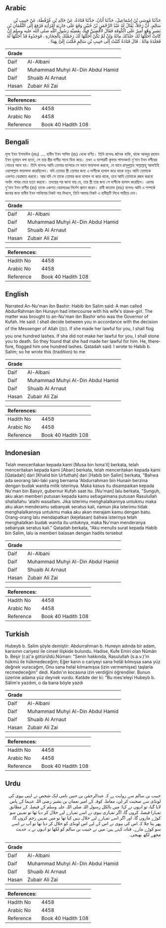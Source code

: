 ## Arabic


<div dir="rtl" lang="ar" style={{fontSize:'larger',backgroundColor:'#f8f9fa',padding:20}}>
حَدَّثَنَا مُوسَى بْنُ إِسْمَاعِيلَ، حَدَّثَنَا أَبَانُ، حَدَّثَنَا قَتَادَةُ، عَنْ خَالِدِ بْنِ عُرْفُطَةَ، عَنْ حَبِيبِ بْنِ سَالِمٍ، أَنَّ رَجُلاً، يُقَالُ لَهُ عَبْدُ الرَّحْمَنِ بْنُ حُنَيْنٍ وَقَعَ عَلَى جَارِيَةِ امْرَأَتِهِ فَرُفِعَ إِلَى النُّعْمَانِ بْنِ بَشِيرٍ وَهُوَ أَمِيرٌ عَلَى الْكُوفَةِ فَقَالَ لأَقْضِيَنَّ فِيكَ بِقَضِيَّةِ رَسُولِ اللَّهِ صلى الله عليه وسلم إِنْ كَانَتْ أَحَلَّتْهَا لَكَ جَلَدْتُكَ مِائَةً وَإِنْ لَمْ تَكُنْ أَحَلَّتْهَا لَكَ رَجَمْتُكَ بِالْحِجَارَةِ ‏.‏ فَوَجَدُوهُ قَدْ أَحَلَّتْهَا لَهُ فَجَلَدَهُ مِائَةً ‏.‏ قَالَ قَتَادَةُ كَتَبْتُ إِلَى حَبِيبِ بْنِ سَالِمٍ فَكَتَبَ إِلَىَّ بِهَذَا ‏.‏
</div>
<div style={{backgroundColor:'#f8f9fa',padding:20, marginBottom: 10}}><table> <thead> <tr> <th>Grade</th> <th></th> </tr> </thead> <tbody> <tr><td>Daif</td><td>Al-Albani</td></tr><tr><td>Daif</td><td>Muhammad Muhyi Al-Din Abdul Hamid</td></tr><tr><td>Daif</td><td>Shuaib Al Arnaut</td></tr><tr><td>Hasan</td><td>Zubair Ali Zai</td></tr></tbody></table><table> <thead> <tr> <th>References:</th> <th></th> </tr> </thead> <tbody><tr><td>Hadith No</td><td>4458</td></tr><tr><td>Arabic No</td><td>4458</td></tr><tr><td>Reference</td><td>Book 40 Hadith 108</td></tr></tbody></table></div>

## Bengali


<div dir="ltr" lang="bn" style={{fontSize:'larger',backgroundColor:'#f8f9fa',padding:20}}>
মূসা ইবন ইসমাঈল (রহঃ) .... হাবীব ইবন সালিম (রাঃ) থেকে বর্ণিত। তিনি বলেনঃ জনৈক ব্যক্তি, যাকে আবদুর রহমান ইবন হুনায়ন বলা হতো, সে তার স্ত্রীর দাসীর সাথে যিনা করে। তখন এ ব্যাপারটি কূফার শাসনকর্তা নু'মান ইবন বশীরের গোচরে আনা হয। তিনি বলেনঃ আমি তোমার ব্যাপারে সে ভাবে ফায়সালা করবো, যে ভাবে রাসূলুল্লাহ সাল্লাল্লাহু আলাইহি ওয়াসাল্লাম ফায়সালা করেছিলেন। যদি তোমার স্ত্রী তোমার জন্য এ দাসীকে হালাল করে থাকে তবুও আমি তোমাকে একশত বেত্রাঘাত করবো। আর যদি সে তাকে তোমার জন্য হালাল না করে থাকে, তবে আমি তোমাকে রজম করবো অর্থাৎ পাথর মেরে হত্যা করবো। তদন্তের পর জানা যায় যে, তার স্ত্রী তার জন্য সে দাসীকে হালাল করেছিল। এরপর নু'মান ইবন বাশীর (রাঃ) তাকে একশত বেত্রাদণ্ডের নির্দেশ প্রদান করেন। রাবী কাতাদা (রহঃ) বলেনঃ আমি এ সম্পর্কে জানার জন্য হাবীব ইবন সালিমের নিকট পত্র লিখলে, তিনি আমার নিকট এ হাদীছটি লিখে পাঠিয়ে দেন।
</div>
<div style={{backgroundColor:'#f8f9fa',padding:20, marginBottom: 10}}><table> <thead> <tr> <th>Grade</th> <th></th> </tr> </thead> <tbody> <tr><td>Daif</td><td>Al-Albani</td></tr><tr><td>Daif</td><td>Muhammad Muhyi Al-Din Abdul Hamid</td></tr><tr><td>Daif</td><td>Shuaib Al Arnaut</td></tr><tr><td>Hasan</td><td>Zubair Ali Zai</td></tr></tbody></table><table> <thead> <tr> <th>References:</th> <th></th> </tr> </thead> <tbody><tr><td>Hadith No</td><td>4458</td></tr><tr><td>Arabic No</td><td>4458</td></tr><tr><td>Reference</td><td>Book 40 Hadith 108</td></tr></tbody></table></div>

## English


<div dir="ltr" lang="en" style={{fontSize:'larger',backgroundColor:'#f8f9fa',padding:20}}>
Narrated An-Nu'man ibn Bashir: Habib ibn Salim said: A man called AbdurRahman ibn Hunayn had intercourse with his wife's slave-girl. The matter was brought to an-Nu'man ibn Bashir who was the Governor of Kufah. He said: I shall decide between you in accordance with the decision of the Messenger of Allah (ﷺ). If she made her lawful for you, I shall flog you one hundred lashes. If she did not make her lawful for you, I shall stone you to death. So they found that she had made her lawful for him. He, therefore, flogged him one hundred lashes. Qatadah said: I wrote to Habib b. Salim; so he wrote this (tradition) to me
</div>
<div style={{backgroundColor:'#f8f9fa',padding:20, marginBottom: 10}}><table> <thead> <tr> <th>Grade</th> <th></th> </tr> </thead> <tbody> <tr><td>Daif</td><td>Al-Albani</td></tr><tr><td>Daif</td><td>Muhammad Muhyi Al-Din Abdul Hamid</td></tr><tr><td>Daif</td><td>Shuaib Al Arnaut</td></tr><tr><td>Hasan</td><td>Zubair Ali Zai</td></tr></tbody></table><table> <thead> <tr> <th>References:</th> <th></th> </tr> </thead> <tbody><tr><td>Hadith No</td><td>4458</td></tr><tr><td>Arabic No</td><td>4458</td></tr><tr><td>Reference</td><td>Book 40 Hadith 108</td></tr></tbody></table></div>

## Indonesian


<div dir="ltr" lang="id" style={{fontSize:'larger',backgroundColor:'#f8f9fa',padding:20}}>
Telah menceritakan kepada kami [Musa bin Isma'il] berkata, telah menceritakan kepada kami [Aban] berkata, telah menceritakan kepada kami [Qatadah] dari [Khalid bin Urfuthah] dari [Habib bin Salim] berkata, "Bahwa ada seorang laki-laki yang bernama 'Abdurrahman bin Hunain berzina dengan budak wanita milik isterinya. Maka kasus itu disampaikan kepada Nu'man bin Basyir, gubernur Kufah saat itu. [Nu'man] lalu berkata, "Sunguh, aku akan memberi putusan kepada kamu sebagaimana putusan Rasulullah shallallahu 'alaihi wasallam. Jika isterimu menghalalkannya untukmu maka aku akan menderamu sebanyak seratus kali, namun jika isterimu tidak menghalalkannya untukmu maka aku akan merajam kamu dengan batu. Orang-orang lalu mendapatkan (kejelasan) bahwa isterinya telah menghalalkan budak wanita itu untuknya, maka Nu'man menderanya sebanyak seratus kali." Qatadah berkata, "Aku menulis surat kepada Habib bin Salim, lalu ia memberi balasan dengan hadits tersebut
</div>
<div style={{backgroundColor:'#f8f9fa',padding:20, marginBottom: 10}}><table> <thead> <tr> <th>Grade</th> <th></th> </tr> </thead> <tbody> <tr><td>Daif</td><td>Al-Albani</td></tr><tr><td>Daif</td><td>Muhammad Muhyi Al-Din Abdul Hamid</td></tr><tr><td>Daif</td><td>Shuaib Al Arnaut</td></tr><tr><td>Hasan</td><td>Zubair Ali Zai</td></tr></tbody></table><table> <thead> <tr> <th>References:</th> <th></th> </tr> </thead> <tbody><tr><td>Hadith No</td><td>4458</td></tr><tr><td>Arabic No</td><td>4458</td></tr><tr><td>Reference</td><td>Book 40 Hadith 108</td></tr></tbody></table></div>

## Turkish


<div dir="ltr" lang="tr" style={{fontSize:'larger',backgroundColor:'#f8f9fa',padding:20}}>
Hubeyb b. Salim şöyle demiştir: Abdurrahman b. Huneyn adında bir adam, karısının cariyesi ile cinsel ilişkide bulundu. Hadise, Kufe Emiri olan Nûmân b. Beşir (r.a)'a götürüldü.Nûman: "Senin hakkında, Rasulullah (s.a.v.)'in hükmü ile hükmedeceğim; Eğer karın o cariyeyi sana helâl kılmışsa sana yüz değnek vuracağım, Onu sana helal kılmamışsa (izin vermemişse) taşlarla recmedeceğim" dedi. Kadın'ın kocasına izin verdiğini öğrendiler. Bunun üzerine adama yüz deynek vurdu. Katâde der ki: "Bu mes'eleyi Hubeyb b. Sâlim'e yazdım, o da bana böyle yazdı
</div>
<div style={{backgroundColor:'#f8f9fa',padding:20, marginBottom: 10}}><table> <thead> <tr> <th>Grade</th> <th></th> </tr> </thead> <tbody> <tr><td>Daif</td><td>Al-Albani</td></tr><tr><td>Daif</td><td>Muhammad Muhyi Al-Din Abdul Hamid</td></tr><tr><td>Daif</td><td>Shuaib Al Arnaut</td></tr><tr><td>Hasan</td><td>Zubair Ali Zai</td></tr></tbody></table><table> <thead> <tr> <th>References:</th> <th></th> </tr> </thead> <tbody><tr><td>Hadith No</td><td>4458</td></tr><tr><td>Arabic No</td><td>4458</td></tr><tr><td>Reference</td><td>Book 40 Hadith 108</td></tr></tbody></table></div>

## Urdu


<div dir="rtl" lang="ur" style={{fontSize:'larger',backgroundColor:'#f8f9fa',padding:20}}>
حبیب بن سالم سے روایت ہے کہ عبدالرحمٰن بن حنین نامی ایک شخص نے اپنی بیوی کی لونڈی سے صحبت کر لی، معاملہ کوفہ کے امیر نعمان بن بشیر رضی اللہ عنہما کے پاس لایا گیا، تو انہوں نے کہا: میں بالکل رسول اللہ صلی اللہ علیہ وسلم کے فیصلہ کے مطابق تمہارا فیصلہ کروں گا، اگر تمہاری بیوی نے اسے تمہارے لیے حلال کر دیا تھا تو تمہیں سو کوڑے ماروں گا، اور اگر اسے تمہارے لیے حلال نہیں کیا تھا تو میں تمہیں رجم کروں گا، پھر پتا چلا کہ اس کی بیوی نے اس کے لیے اس لونڈی کو حلال کر دیا تھا تو آپ نے اسے سو کوڑے مارے۔ قتادہ کہتے ہیں: میں نے حبیب بن سالم کو لکھا تو انہوں نے یہ حدیث مجھے لکھ بھیجی۔
</div>
<div style={{backgroundColor:'#f8f9fa',padding:20, marginBottom: 10}}><table> <thead> <tr> <th>Grade</th> <th></th> </tr> </thead> <tbody> <tr><td>Daif</td><td>Al-Albani</td></tr><tr><td>Daif</td><td>Muhammad Muhyi Al-Din Abdul Hamid</td></tr><tr><td>Daif</td><td>Shuaib Al Arnaut</td></tr><tr><td>Hasan</td><td>Zubair Ali Zai</td></tr></tbody></table><table> <thead> <tr> <th>References:</th> <th></th> </tr> </thead> <tbody><tr><td>Hadith No</td><td>4458</td></tr><tr><td>Arabic No</td><td>4458</td></tr><tr><td>Reference</td><td>Book 40 Hadith 108</td></tr></tbody></table></div>